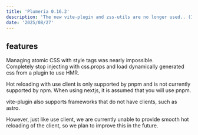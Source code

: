 ```yaml
---
title: 'Plumeria 0.16.2'
description: 'The new vite-plugin and zss-utils are no longer used.. (1 min read)'
date: '2025/08/27'
---
```


## features

Managing atomic CSS with style tags was nearly impossible.  
Completely stop injecting with css.props and load dynamically generated css from a plugin to use HMR.  

Hot reloading with use client is only supported by pnpm and is not currently supported by npm.
When using nextjs, it is assumed that you will use pnpm.

vite-plugin also supports frameworks that do not have clients, such as astro.

However, just like use client, we are currently unable to provide smooth hot reloading of the client, so we plan to improve this in the future.
